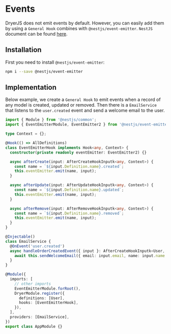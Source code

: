 # Events

DryerJS does not emit events by default.
However, you can easily add them by using a `General Hook` combines with `@nestjs/event-emitter`.
`NestJS` document can be found [here](https://docs.nestjs.com/techniques/events).

## Installation

First you need to install `@nestjs/event-emitter`:

```bash copy
npm i --save @nestjs/event-emitter
```

## Implementation

Below example, we create a `General Hook` to emit events when a record of any model is created, updated or removed.
Then there is a `EmailService` that listens to the `user.created` event and send a welcome email to the user.

```ts copy
import { Module } from '@nestjs/common';
import { EventEmitterModule, EventEmitter2 } from '@nestjs/event-emitter';

type Context = {};

@Hook(() => AllDefinitions)
class EventEmitterHook implements Hook<any, Context> {
  constructor(private readonly eventEmitter: EventEmitter2) {}

  async afterCreate(input: AfterCreateHookInputk<any, Context>) {
    const name = `${input.Definition.name}.created`;
    this.eventEmitter.emit(name, input);
  }

  async afterUpdate(input: AfterUpdateHookInputk<any, Context>) {
    const name = `${input.Definition.name}.updated`;
    this.eventEmitter.emit(name, input);
  }

  async afterRemove(input: AfterRemoveHookInputk<any, Context>) {
    const name = `${input.Definition.name}.removed`;
    this.eventEmitter.emit(name, input);
  }
}

@Injectable()
class EmailService {
  @OnEvent('user.created')
  async handleOrderCreatedEvent({ input }: AfterCreateHookInputk<User, Context>) {
    await this.sendWelcomeEmail({ email: input.email, name: input.name });
  }
}

@Module({
  imports: [
    // other imports
    EventEmitterModule.forRoot(),
    DryerModule.register({
      definitions: [User],
      hooks: [EventEmitterHook],
    }),
  ],
  providers: [EmailService],
})
export class AppModule {}
```
